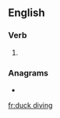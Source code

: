 ==English==

===Verb===
{{head|en|present participle}}

# {{present participle of|duck dive|lang=en|nocat=1}}

===Anagrams===
* {{l|en|diving duck}}

[[fr:duck diving]]